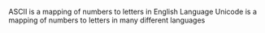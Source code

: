 ASCII is a mapping of numbers to letters in English Language
Unicode is a mapping of numbers to letters in many different languages
